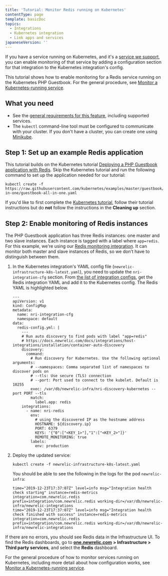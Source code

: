 ```yaml
---
title: 'Tutorial: Monitor Redis running on Kubernetes'
contentType: page
template: basicDoc
topics:
  - Integrations
  - Kubernetes integration
  - Link apps and services
japaneseVersion: ''
---
```


If you have a service running on Kubernetes, and it's a [service we support](/docs/monitor-service-running-kubernetes#integration-configs), you can enable monitoring of that service by adding a configuration section for that integration to the Kubernetes integration's config.

This tutorial shows how to enable monitoring for a Redis service running on the Kubernetes PHP Guestbook. For the general procedure, see [Monitor a Kubernetes-running service](/docs/monitor-service-running-kubernetes).

## What you need

* See the [general requirements for this feature](/docs/monitor-service-running-kubernetes#requirements), including supported services.
* The `kubectl` command-line tool must be configured to communicate with your cluster. If you don't have a cluster, you can create one using [Minikube](https://kubernetes.io/docs/setup/minikube).

## Step 1: Set up an example Redis application

This tutorial builds on the Kubernetes tutorial [Deploying a PHP Guestbook application with Redis](https://kubernetes.io/docs/tutorials/stateless-application/guestbook/). Skip the Kubernetes tutorial and run the following command to set up the application needed for our tutorial:

```
kubectl create -f https://raw.githubusercontent.com/kubernetes/examples/master/guestbook/all-in-one/guestbook-all-in-one.yaml
```

If you'd like to first complete the [Kubernetes tutorial](https://kubernetes.io/docs/tutorials/stateless-application/guestbook/), follow their tutorial instructions but do **not** follow the instructions in the **Cleaning up** section.

## Step 2: Enable monitoring of Redis instances

The PHP Guestbook application has three Redis instances: one master and two slave instances. Each instance is tagged with a label where `app=redis`. For this example, we're using our [Redis monitoring integration](https://docs.newrelic.com/docs/integrations/host-integrations/host-integrations-list/redis-monitoring-integration). It can monitor both master and slave instances of Redis, so we don’t have to distinguish between them.

1. In the Kubernetes integration's YAML config file (`newrelic-infrastructure-k8s-latest.yaml`), you need to update the `nri-integration-cfg` section. From [the list of integration configs](/docs/monitor-service-running-kubernetes#integration-configs), get the Redis integration YAML and add it to the Kubernetes config. The Redis YAML is highlighted below.

   ```
   ---
   apiVersion: v1
   kind: ConfigMap
   metadata:
     name: nri-integration-cfg
     namespace: default
   data:
     redis-config.yml: |
       ---
       # Run auto discovery to find pods with label "app=redis"
       # https://docs.newrelic.com/docs/integrations/host-integrations/installation/container-auto-discovery
       discovery:
         command:
           # Run discovery for Kubernetes. Use the following optional arguments:
           # --namespaces: Comma separated list of namespaces to discover pods on
           # --tls: Use secure (TLS) connection
           # --port: Port used to connect to the kubelet. Default is 10255
           exec: /var/db/newrelic-infra/nri-discovery-kubernetes --port PORT --tls
           match:
             label.app: redis
       integrations:
         - name: nri-redis
           env:
             # using the discovered IP as the hostname address
             HOSTNAME: ${discovery.ip}
             PORT: 6379
             KEYS: '{"0":["<KEY_1>"],"1":["<KEY_2>"]}'
             REMOTE_MONITORING: true
           labels:
             env: production
   ```
2. Deploy the updated service:

   ```
   kubectl create -f newrelic-infrastructure-k8s-latest.yaml
   ```

   You should be able to see the following in the logs for the pod `newrelic-infra`:

   ```
   time="2019-12-23T17:37:07Z" level=info msg="Integration health check starting" instance=redis-metrics integration=com.newrelic.redis prefix=integration/com.newrelic.redis working-dir=/var/db/newrelic-infra/newrelic-integrations
   time="2019-12-23T17:37:07Z" level=info msg="Integration health check finished with success" instance=redis-metrics integration=com.newrelic.redis prefix=integration/com.newrelic.redis working-dir=/var/db/newrelic-infra/newrelic-integrations
   ```

If there are no errors, you should see Redis data in the Infrastructure UI. To find the Redis dashboards, go to [**one.newrelic.com**](http://one.newrelic.com) **> Infrastructure > Third party services**, and select the **Redis** dashboard.

For the general procedure of how to monitor services running on Kubernetes, including more detail about how configuration works, see [Monitor a Kubernetes-running service](/docs/monitor-service-running-kubernetes).
